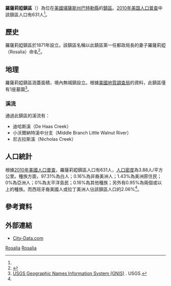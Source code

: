 {{noteTA
|G1=USState
}}
{{Infobox settlement
|official_name = 羅薩莉婭鎮區
|native_name = Rosalia Township
|settlement_type = 鎮區
|image_map = Map highlighting Rosalia Township, Butler County, Kansas.svg
|map_caption = 羅薩莉婭鎮區在巴特勒縣的位置
|coordinates_display = inline,title
|coordinates_region = US-KS
|subdivision_type = [[世界政區索引|國家]]
|subdivision_name = [[美国|美国]]
|subdivision_type1 = [[美國行政區劃|州]]
|subdivision_name1 = [[堪薩斯州|堪薩斯州]]
|subdivision_type2 = [[堪萨斯州行政区划|縣]]
|subdivision_name2 = [[巴特勒縣_(堪薩斯州)|巴特勒縣]]
|area_total_km2 = 163.12
|area_land_km2 = 162.18
|area_water_km2 = 0.94
|area_total_sq_mi = 62.98
|area_land_sq_mi = 62.62
|area_water_sq_mi = 0.36
|area_water_percent = 0.58
|population_as_of = [[2010年美国人口普查|2010]]
|population_footnotes = <ref name=census>{{cite web|url=http://www.census.gov/geo/www/gazetteer/gazetteer2010.html|title=2010 Census Gazetteer Files|publisher=[[美国人口调查局|美国人口调查局]]|accessdate=2016-02-28|archive-url=https://web.archive.org/web/20121021075704/http://www.census.gov/geo/www/gazetteer/gazetteer2010.html|archive-date=2012-10-21|dead-url=yes}}</ref>
|population_total = 631
|population_density_km2 = auto
|elevation_footnotes = 
|elevation_m = 433
|elevation_ft = 1421
|latd = 37
|latm = 46
|lats = 52
|latNS = N
|longd = 96
|longm = 42
|longs = 31
|longEW = W
|postal_code_type =
|postal_code = 
|blank_name = [[地名信息系统|GNIS]]
|blank_info = [http://geonames.usgs.gov/pls/gnispublic/f?p=gnispq:3:::NO::P3_FID:0474612 0474612]
|website = 
|footnotes = 
}}

'''羅薩莉婭鎮區'''（{{lang-en|'''Rosalia Township'''}}）為位在[[美國|美國]][[堪薩斯州|堪薩斯州]][[巴特勒縣_(堪薩斯州)|巴特勒縣]]的[[行政鎮區|鎮區]]。[[2010年美国人口普查|2010年美国人口普查]]中該鎮區人口有631人<ref name=census/>。

==歷史==
羅薩莉婭鎮區於1871年設立。該鎮區名稱以此鎮區第一任郵政局長的妻子羅薩莉婭（Rosalia）命名<ref>{{cite book | url=http://books.google.com/books?id=h3YUAAAAYAAJ&pg=PA211#v=onepage&q&f=false | title=History of Butler County Kansas | publisher=Standard Publishing Company | author=Mooney, Vol. P. | year=1916 | pages=211}}</ref>。

==地理==
羅薩莉婭鎮區涵蓋面積{{convert|163.12|km2|sqmi}}，境內無城鎮設立。根據[[美國地質調查局|美國地質調查局]]的資料，此鎮區僅有1座墓園<ref>[http://geonames.usgs.gov/domestic/index.html USGS Geographic Names Information System (GNIS)] {{Wayback|url=http://geonames.usgs.gov/domestic/index.html |date=20190428150204 }}. USGS.</ref>。

===溪流===
通過此鎮區的溪流有：
*迪哈斯溪（De Haas Creek）
*小沃爾納特溪中分支（Middle Branch Little Walnut River）
*尼古拉斯溪（Nicholas Creek）

==人口統計==
根據[[2010年美國人口普查|2010年美國人口普查]]，羅薩莉婭鎮區人口有631人，[[人口密度|人口密度]]為3.88人/平方公里。種族方面，97.31%為白人；0.16%為非裔美洲人；1.43%為美洲原住民；0%為亞洲人；0%為太平洋島民；0.16%為其他種族；另外有0.95%為兩個或以上的種族。而西班牙裔美國人或拉丁美洲人佔該鎮區人口的2.06%<ref name=census/>。

==參考資料==
{{reflist}}

==外部連結==
* [http://www.city-data.com/township/Rosalia-Butler-KS.html City-Data.com] {{Wayback|url=http://www.city-data.com/township/Rosalia-Butler-KS.html |date=20160303172856 }}

{{巴特勒縣 (堪薩斯州)}}

[[Category:巴特勒縣鎮區_(堪薩斯州)|Rosalia]]
[[Category:堪薩斯州鎮區|Rosalia]]